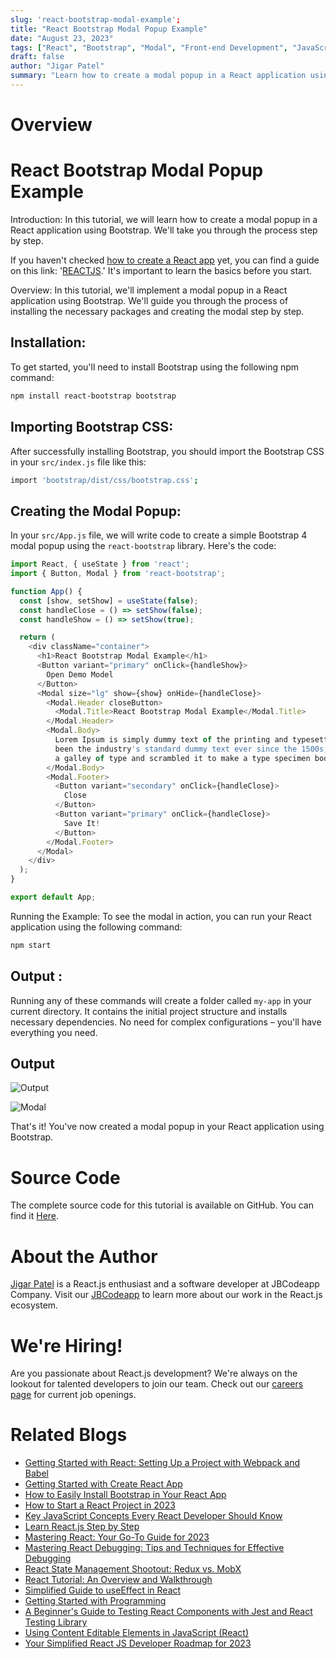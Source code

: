 ```yaml
---
slug: 'react-bootstrap-modal-example';
title: "React Bootstrap Modal Popup Example"
date: "August 23, 2023"
tags: ["React", "Bootstrap", "Modal", "Front-end Development", "JavaScript"]
draft: false
author: "Jigar Patel"
summary: "Learn how to create a modal popup in a React application using Bootstrap. This step-by-step tutorial covers installation, importing Bootstrap CSS, and creating a modal popup in your React app."
---
```


# Overview

<TOCInline toc={props.toc} exclude="Overview" toHeading={2} />

# React Bootstrap Modal Popup Example

Introduction: In this tutorial, we will learn how to create a modal popup in a React application using Bootstrap. We'll take you through the process step by step.

If you haven't checked [how to create a React app]() yet, you can find a guide on this link: '[REACTJS]().' It's important to learn the basics before you start.

Overview: In this tutorial, we'll implement a modal popup in a React application using Bootstrap. We'll guide you through the process of installing the necessary packages and creating the modal step by step.

## Installation:

To get started, you'll need to install Bootstrap using the following npm command:

```bash
npm install react-bootstrap bootstrap
```

## Importing Bootstrap CSS:

After successfully installing Bootstrap, you should import the Bootstrap CSS in your `src/index.js` file like this:

```bash
import 'bootstrap/dist/css/bootstrap.css';
```

## Creating the Modal Popup:

In your `src/App.js` file, we will write code to create a simple Bootstrap 4 modal popup using the `react-bootstrap` library. Here's the code:

```javascript
import React, { useState } from 'react';
import { Button, Modal } from 'react-bootstrap';

function App() {
  const [show, setShow] = useState(false);
  const handleClose = () => setShow(false);
  const handleShow = () => setShow(true);

  return (
    <div className="container">
      <h1>React Bootstrap Modal Example</h1>
      <Button variant="primary" onClick={handleShow}>
        Open Demo Model
      </Button>
      <Modal size="lg" show={show} onHide={handleClose}>
        <Modal.Header closeButton>
          <Modal.Title>React Bootstrap Modal Example</Modal.Title>
        </Modal.Header>
        <Modal.Body>
          Lorem Ipsum is simply dummy text of the printing and typesetting industry. Lorem Ipsum has
          been the industry's standard dummy text ever since the 1500s, when an unknown printer took
          a galley of type and scrambled it to make a type specimen book.
        </Modal.Body>
        <Modal.Footer>
          <Button variant="secondary" onClick={handleClose}>
            Close
          </Button>
          <Button variant="primary" onClick={handleClose}>
            Save It!
          </Button>
        </Modal.Footer>
      </Modal>
    </div>
  );
}

export default App;
```

Running the Example: To see the modal in action, you can run your React application using the following command:

```bash
npm start
```

## Output :

Running any of these commands will create a folder called `my-app` in your current directory. It contains the initial project structure and installs necessary dependencies. No need for complex configurations – you'll have everything you need.

## Output

![Output](/static/blog/react-bootstrap-modal-example/image.png)

![Modal](/static/blog/react-bootstrap-modal-example/image-1.png)

That's it! You've now created a modal popup in your React application using Bootstrap.

# Source Code

The complete source code for this tutorial is available on GitHub. You can find it [Here](https://github.com/jbcodeapp/Blogs/tree/main/react-bootstrap-modal-example).

# About the Author

[Jigar Patel](https://expertlaravel.com) is a React.js enthusiast and a software developer at JBCodeapp Company. Visit our [JBCodeapp](https://jbcodeapp.com) to learn more about our work in the React.js ecosystem.

# We're Hiring!

Are you passionate about React.js development? We're always on the lookout for talented developers to join our team. Check out our [careers page](https://jbcodeapp.com) for current job openings.

# Related Blogs

- [Getting Started with React: Setting Up a Project with Webpack and Babel](getting-started-react-setup-webpack-babel.mdx)
- [Getting Started with Create React App](getting-started-with-create-react-app.mdx)
- [How to Easily Install Bootstrap in Your React App](how-to-install-bootstrap-in-react-app.mdx)
- [How to Start a React Project in 2023](How-to-start-a-React-Project-in-2023.mdx)
- [Key JavaScript Concepts Every React Developer Should Know](key-javascript-concepts-for-react-developers.mdx)
- [Learn React.js Step by Step](Learn-React.js-Step-by-Step.mdx)
- [Mastering React: Your Go-To Guide for 2023](mastering-react-2023-guide.mdx)
- [Mastering React Debugging: Tips and Techniques for Effective Debugging](react-debugging-tips-and-techniques.mdx)
- [React State Management Shootout: Redux vs. MobX](react-state-management-redux-vs-mobx.mdx)
- [React Tutorial: An Overview and Walkthrough](React-Tutorial-An-Overview-and-Walkthrough.mdx)
- [Simplified Guide to useEffect in React](Simplified-Guide-to-useEffect-in-React.mdx)
- [Getting Started with Programming](Step-by-Step-Guide-Building-a-CRUD-App-in-React-Using-Hooks.mdx)
- [A Beginner's Guide to Testing React Components with Jest and React Testing Library](testing-react-components-jest-react-testing-library.mdx)
- [Using Content Editable Elements in JavaScript (React)](Using-Content-Editable-Elements-in-JavaScript-React.mdx)
- [Your Simplified React JS Developer Roadmap for 2023](Your-Simplified-React-JS-Developer-Roadmap-for-2023.mdx)

